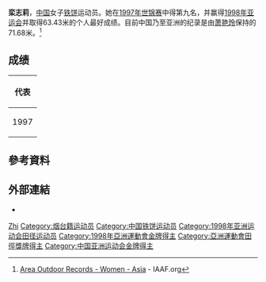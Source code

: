{{Infobox sportsperson
| honorific_prefix          = 
| name                      = 欒志莉
| honorific_suffix          = 
| image                     = 
| image_size                = 
| alt                       = 
| caption                   = 
| headercolor               = 
| textcolor                 = 
| real_name                 = 
| native_name               = 
| native_name_lang          = 
| romanizedname             = 
| english_name              = 
| birth_name                = 
| nickname                  = 
| nationality               = 
| national_team             = 
| ethnicity                 = 
| hometown                  = 
| citizenship               = 
| birth_date                = {{Birth date and age|year=1973|month=1|day=6}}
| birth_place               = 
| death_date                = 
| death_place               = 
| resting_place             = 
| resting_place_coordinates = 
| monuments                 = 
| residence                 = 
| education                 = 
| alma_mater                = 
| occupation                = 
| years_active              = 1989 -
| employer                  = 
| agent                     = 
| height                    = 
| weight                    = 
| spouse                    = 
| life_partner              = 
| other_interests           = 
| website                   = 
| module                    = 
| country                   = 
| sport                     = 田徑
| position                  = 
| shoots                    = 
| catches                   = 
| disability                = 
| disability_class          = 
| weight_class              = 
| weight_class_type         = 
| rank                      = 
| event                     = 鐵餅、鉛球
| event_type                = 
| universityteam            = 
| collegeteam               = 
| league                    = 
| league_type               = 
| club                      = 
| team                      = 
| turnedpro                 = 
| turnedpro_type            = 
| partner                   = 
| former_partner            = 
| coach                     = 
| retired                   = 
| coaching                  = 
| module2                   = 
| worlds                    = 
{{ubl
|'''1997年世界田徑錦標賽'''：鐵餅（1公斤）第九名
}}
| regionals                 = 
{{ubl
|'''1997年東亞運動會'''：鐵餅（1公斤）第二名
|'''1998年亞洲運動會'''：鐵餅（1公斤）第一名
}}
| nationals                 = 
{{ubl
|'''1993年中國全國運動會女子組'''：鐵餅（1公斤）第三名
|'''2001年中國全國運動會女子組'''：鐵餅（1公斤）第三名
}}
| olympics                  = 
| paralympics               = 
| commonwealth              = 
| highestranking            = 
| pb                        = 
{{ubl
|'''鐵餅（1公斤）'''：63.43公尺 （1998年）
|'''鉛球（4公斤）'''：16.08公尺 （1996年）
}}
| medaltemplates            = 
{{MedalCountry|{{CHN-1949}}}}
{{MedalSport|女子田徑}}
{{MedalCompetition|東亞運動會}}
{{MedalSilver|1997年韓國釜山廣域市|鐵餅（1公斤）}}
{{MedalCompetition|亞洲運動會}}
{{MedalGold|1998年泰國曼谷|鐵餅（1公斤）}}
| show-medals               = 
| medaltemplates-title      = 
| module3                   = 
| updated                   = 2018年3月17日
}}
'''栾志莉'''{{BD|1973年|1月6日|||}}，[[中华人民共和国|中国]]女子[[铁饼|铁饼]]运动员。她在[[1997年世界田径锦标赛|1997年世锦赛]]中得第九名，并赢得[[1998年亚洲运动会田径比赛|1998年亚运会]]并取得63.43米的个人最好成绩。目前中国乃至亚洲的纪录是由[[萧艳玲|萧艳玲]]保持的71.68米。<ref>[http://www.iaaf.org/statistics/records/gender=W/location=O/recordsType=AR/eventCatCode=/junior=N/area=ASI/index.html Area Outdoor Records - Women - Asia] {{Wayback|url=http://www.iaaf.org/statistics/records/gender=W/location=O/recordsType=AR/eventCatCode=/junior=N/area=ASI/index.html |date=20071229073009 }} - IAAF.org</ref>

== 成绩 ==
{| {{AchievementTable}}
|-
!colspan="5"|代表 {{CHN}}
|-
|1997
|[[1997年东亚运动会田径比赛|东亚运动会]]
|[[韩国|韩国]][[釜山|釜山]]
|bgcolor="silver" | 第2名
|61.94 m
|}

== 參考資料 ==
{{Reflist}}

== 外部連結 ==
*{{IAAF name|65942}}

{{亚洲运动会田径比赛女子铁饼冠军}}

{{Authority control}}
{{DEFAULTSORT:Luan栾}}
[[Category:栾姓|Zhi]]
[[Category:烟台籍运动员|Category:烟台籍运动员]]
[[Category:中国铁饼运动员|Category:中国铁饼运动员]]
[[Category:1998年亚洲运动会田径运动员|Category:1998年亚洲运动会田径运动员]]
[[Category:1998年亞洲運動會金牌得主|Category:1998年亞洲運動會金牌得主]]
[[Category:亞洲運動會田徑獎牌得主|Category:亞洲運動會田徑獎牌得主]]
[[Category:中国亚洲运动会金牌得主|Category:中国亚洲运动会金牌得主]]